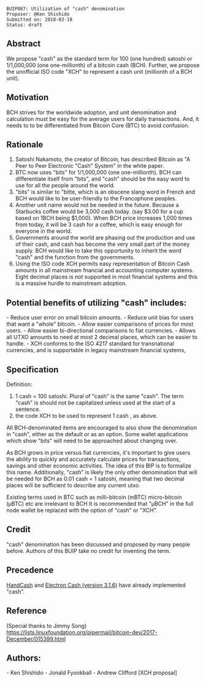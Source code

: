 <pre>
BUIP087: Utilization of "cash" denomination
Proposer: @Ken Shishido
Submitted on: 2018-03-18
Status: draft
</pre>

==Abstract==
We propose "cash" as the standard term for 100 (one hundred) satoshi or 1/1,000,000 (one one-millionth) of a bitcoin cash (BCH). Further, we propose the unofficial ISO code "XCH" to represent a cash unit (millionth of a BCH unit).

==Motivation==
BCH strives for the worldwide adoption, and unit denomination and calculation must be easy for the average users for daily transactions. And, it needs to to be differentiated from Bitcoin Core (BTC) to avoid confusion.

==Rationale==

# Satoshi Nakamoto, the creator of Bitcoin, has described Bitcoin as "A Peer to Peer Electronic "Cash" System" in the white paper.
# BTC now uses "bits" for 1/1,000,000 (one one-millionth). BCH can differentiate itself from "bits", and "cash" should be the easy word to use for all the people around the world.
# "bits" is similar to "bitte, which is an obscene slang word in French and BCH would like to be user-friendly to the Francophone peoples.
# Another unit name would not be needed in the future. Because a Starbucks coffee would be 3,000 cash today. (say $3.00 for a cup based on 1BCH being $1,000). When BCH price increases 1,000 times from today, it will be 3 cash for a coffee, which is easy enough for everyone in the world.
# Governments around the world are phasing out the production and use of their cash, and cash has become the very small part of the money supply. BCH would like to take this opportunity to inherit the word "cash" and the function from the governments.
# Using the ISO code XCH permits easy representation of Bitcoin Cash amounts in all mainstream fnancial and accounting computer systems. Eight decimal places is not supported in most financial systems and this is a massive hurdle to mainstream adoption.

==Potential benefits of utilizing "cash" includes:==

- Reduce user error on small bitcoin amounts.
- Reduce unit bias for users that want a "whole" bitcoin.
- Allow easier comparisons of prices for most users.
- Allow easier bi-directional comparisons to fiat currencies.
- Allows all UTXO amounts to need at most 2 decimal places, which can be easier to handle.
- XCH conforms to the ISO 4217 standard for transnational currencies, and is supportable in legacy mainstream financial systems,

==Specification==

Definition:

<ol style="list-style-type:lower-alpha">
  <li>1 cash = 100 satoshi. Plural of "cash" is the same "cash". The term "cash" is should not be capitalized unless used at the start of a sentence.</li>
  <li>the code XCH to be used to represent 1 cash , as above.</li>
</ol>

All BCH-denominated items are encouraged to also show the denomination in "cash", either as the default or as an option. Some wallet applications which show "bits" will need to be approached about changing over.

As BCH grows in price versus fiat currencies, it's important to give users the ability to quickly and accurately calculate prices for transactions, savings and other economic activities.
The idea of this BIP is to formalize this name. Additionally, "cash" is likely the only other denomination that will be needed for BCH as 0.01 cash = 1 satoshi, meaning that two decimal places will be sufficient to describe any current utxo.

Existing terms used in BTC such as milli-bitcoin (mBTC) micro-bitcoin (µBTC) etc are irrelevant to BCH It is recommended that "µBCH" in the full node wallet be replaced with the option of "cash" or "XCH".

==Credit==
"cash" denomination has been discussed and proposed by many people before. Authors of this BUIP take no credit for inventing the term.

==Precedence==
[[http://www.handcash.io/|HandCash]] and [[https://www.electroncash.org/|Electron Cash (version 3.1.6)]] have already implemented "cash".

==Reference==
(Special thanks to Jimmy Song)
https://lists.linuxfoundation.org/pipermail/bitcoin-dev/2017-December/015399.html

==Authors:==
- Ken Shishido
- Jonald Fyookball
- Andrew Clifford [XCH proposal]
